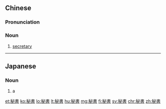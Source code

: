 {{also|秘书|祕書|祕书}}
==Chinese==
{{zh-forms|s=秘书|t2=祕書|alt=祕书-nonstd simp}}

===Pronunciation===
{{zh-pron
|m=mìshū,tl=y
|c=bei3 syu1
|h=pfs=pi-sû
|mn=pì-su
|cat=n
}}

===Noun===
{{zh-noun}}

# [[secretary]]

{{zh-cat|Intermediate}}

----

==Japanese==
{{ja-kanjitab|ひ|しょ|yomi=on}}

===Noun===
{{ja-noun|ひしょ}}

# a {{l|en|secretary|id=person keeping records and handling clerical work}}

[[et:秘書]]
[[ko:秘書]]
[[lo:秘書]]
[[lt:秘書]]
[[hu:秘書]]
[[mg:秘書]]
[[fi:秘書]]
[[sv:秘書]]
[[chr:秘書]]
[[zh:秘書]]